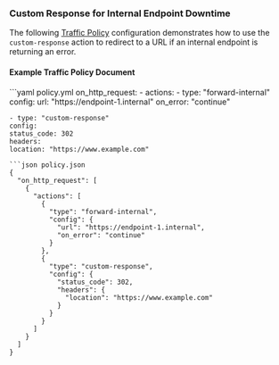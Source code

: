 

### Custom Response for Internal Endpoint Downtime

The following [Traffic Policy](/traffic-policy/)
configuration demonstrates how to use the `custom-response` action to redirect to a URL if an internal endpoint is returning an error.

#### Example Traffic Policy Document

<CodeGroup>
```yaml policy.yml
on_http_request:
  - actions:
    - type: "forward-internal"
    config:
    url: "https://endpoint-1.internal"
    on_error: "continue"

    - type: "custom-response"
    config:
    status_code: 302
    headers:
    location: "https://www.example.com"
```
```json policy.json
{
  "on_http_request": [
    {
      "actions": [
        {
          "type": "forward-internal",
          "config": {
            "url": "https://endpoint-1.internal",
            "on_error": "continue"
          }
        },
        {
          "type": "custom-response",
          "config": {
            "status_code": 302,
            "headers": {
              "location": "https://www.example.com"
            }
          }
        }
      ]
    }
  ]
}
```
</CodeGroup>
